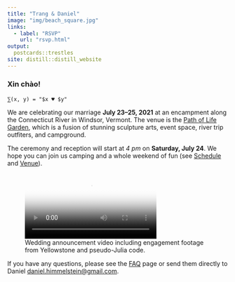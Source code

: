 ```yaml
---
title: "Trang & Daniel"
image: "img/beach_square.jpg"
links:
  - label: "RSVP"
    url: "rsvp.html"
output: 
  postcards::trestles
site: distill::distill_website
---
```


### Xin chào!

`⅀(x, y) = "$x ♥️ $y"`

We are celebrating our marriage **July 23--25, 2021** at an encampment along the Connecticut River in Windsor, Vermont.
The venue is the [Path of Life Garden](https://greatriveroutfitters.com/news-and-events/welcome-to-the-path-of-life-sculpture-garden),
which is a fusion of stunning sculpture arts, event space, river trip outfiters, and campground.

The ceremony and reception will start at _4 pm_ on **Saturday, July 24**.
We hope you can join us camping and a whole weekend of fun (see [Schedule](/schedule) and [Venue](venue)).

![Wedding announcement video including engagement footage from Yellowstone and pseudo-Julia code.](img/engagement-wedding-announcement.mp4){poster=img/carbon.svg}

If you have any questions, please see the [FAQ](faq) page or send them directly to Daniel <daniel.himmelstein@gmail.com>.
